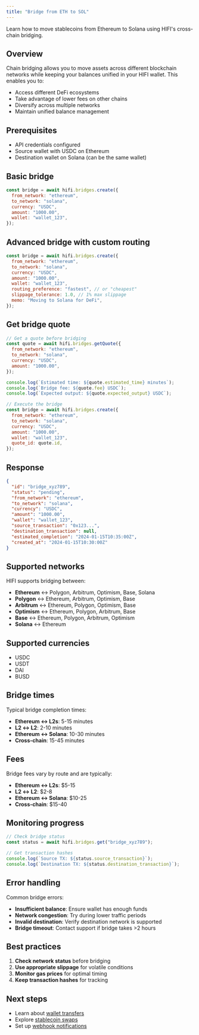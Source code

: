 ```yaml
---
title: "Bridge from ETH to SOL"
---
```


Learn how to move stablecoins from Ethereum to Solana using HIFI's cross-chain bridging.

## Overview

Chain bridging allows you to move assets across different blockchain networks while keeping your balances unified in your HIFI wallet. This enables you to:

- Access different DeFi ecosystems
- Take advantage of lower fees on other chains
- Diversify across multiple networks
- Maintain unified balance management

## Prerequisites

- API credentials configured
- Source wallet with USDC on Ethereum
- Destination wallet on Solana (can be the same wallet)

## Basic bridge

```javascript
const bridge = await hifi.bridges.create({
  from_network: "ethereum",
  to_network: "solana",
  currency: "USDC",
  amount: "1000.00",
  wallet: "wallet_123",
});
```

## Advanced bridge with custom routing

```javascript
const bridge = await hifi.bridges.create({
  from_network: "ethereum",
  to_network: "solana",
  currency: "USDC",
  amount: "1000.00",
  wallet: "wallet_123",
  routing_preference: "fastest", // or "cheapest"
  slippage_tolerance: 1.0, // 1% max slippage
  memo: "Moving to Solana for DeFi",
});
```

## Get bridge quote

```javascript
// Get a quote before bridging
const quote = await hifi.bridges.getQuote({
  from_network: "ethereum",
  to_network: "solana",
  currency: "USDC",
  amount: "1000.00",
});

console.log(`Estimated time: ${quote.estimated_time} minutes`);
console.log(`Bridge fee: ${quote.fee} USDC`);
console.log(`Expected output: ${quote.expected_output} USDC`);

// Execute the bridge
const bridge = await hifi.bridges.create({
  from_network: "ethereum",
  to_network: "solana",
  currency: "USDC",
  amount: "1000.00",
  wallet: "wallet_123",
  quote_id: quote.id,
});
```

## Response

```json
{
  "id": "bridge_xyz789",
  "status": "pending",
  "from_network": "ethereum",
  "to_network": "solana",
  "currency": "USDC",
  "amount": "1000.00",
  "wallet": "wallet_123",
  "source_transaction": "0x123...",
  "destination_transaction": null,
  "estimated_completion": "2024-01-15T10:35:00Z",
  "created_at": "2024-01-15T10:30:00Z"
}
```

## Supported networks

HIFI supports bridging between:

- **Ethereum** ↔ Polygon, Arbitrum, Optimism, Base, Solana
- **Polygon** ↔ Ethereum, Arbitrum, Optimism, Base
- **Arbitrum** ↔ Ethereum, Polygon, Optimism, Base
- **Optimism** ↔ Ethereum, Polygon, Arbitrum, Base
- **Base** ↔ Ethereum, Polygon, Arbitrum, Optimism
- **Solana** ↔ Ethereum

## Supported currencies

- USDC
- USDT
- DAI
- BUSD

## Bridge times

Typical bridge completion times:

- **Ethereum ↔ L2s**: 5-15 minutes
- **L2 ↔ L2**: 2-10 minutes
- **Ethereum ↔ Solana**: 10-30 minutes
- **Cross-chain**: 15-45 minutes

## Fees

Bridge fees vary by route and are typically:

- **Ethereum ↔ L2s**: $5-15
- **L2 ↔ L2**: $2-8
- **Ethereum ↔ Solana**: $10-25
- **Cross-chain**: $15-40

## Monitoring progress

```javascript
// Check bridge status
const status = await hifi.bridges.get("bridge_xyz789");

// Get transaction hashes
console.log(`Source TX: ${status.source_transaction}`);
console.log(`Destination TX: ${status.destination_transaction}`);
```

## Error handling

Common bridge errors:

- **Insufficient balance**: Ensure wallet has enough funds
- **Network congestion**: Try during lower traffic periods
- **Invalid destination**: Verify destination network is supported
- **Bridge timeout**: Contact support if bridge takes >2 hours

## Best practices

1. **Check network status** before bridging
2. **Use appropriate slippage** for volatile conditions
3. **Monitor gas prices** for optimal timing
4. **Keep transaction hashes** for tracking

## Next steps

- Learn about [wallet transfers](/guides/send/wallet-transfers)
- Explore [stablecoin swaps](/guides/convert)
- Set up [webhook notifications](/api/events)

